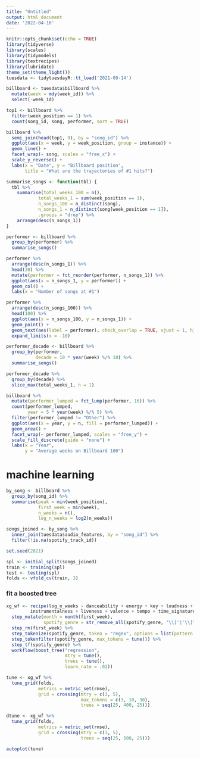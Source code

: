 ```yaml
---
title: "Untitled"
output: html_document
date: '2022-04-16'
---
```


```r
knitr::opts_chunk$set(echo = TRUE)
library(tidyverse)
library(scales)
library(tidymodels)
library(textrecipes)
library(lubridate)
theme_set(theme_light())
tuesdata <- tidytuesdayR::tt_load('2021-09-14')
```

```r
billboard <- tuesdata$billboard %>% 
  mutate(week = mdy(week_id)) %>% 
  select(-week_id)

```

```r
top1 <- billboard %>% 
  filter(week_position == 1) %>% 
  count(song_id, song, performer, sort = TRUE)

billboard %>%
  semi_join(head(top1, 9), by = "song_id") %>% 
  ggplot(aes(x = week, y = week_position, group = instance)) + 
  geom_line() + 
  facet_wrap(~ song, scales = "free_x") + 
  scale_y_reverse() + 
  labs(x = "Date", y = "Billboard position", 
       title = "What are the trajectories of #1 hits?")
```

```r
summarise_songs <- function(tbl) {
  tbl %>% 
    summarise(total_weeks_100 = n(),
            total_weeks_1 = sum(week_position == 1),
            n_songs_100 = n_distinct(song),
            n_songs_1 = n_distinct(song[week_position == 1]), 
            .groups = "drop") %>% 
    arrange(desc(n_songs_1))
}
```


```r
performer <- billboard %>% 
  group_by(performer) %>% 
  summarise_songs()

performer %>% 
  arrange(desc(n_songs_1)) %>% 
  head(30) %>% 
  mutate(performer = fct_reorder(performer, n_songs_1)) %>% 
  ggplot(aes(x = n_songs_1, y = performer)) +
  geom_col() +
  labs(x = "Number of songs at #1")

performer %>% 
  arrange(desc(n_songs_100)) %>% 
  head(100) %>% 
  ggplot(aes(x = n_songs_100, y = n_songs_1)) + 
  geom_point() +
  geom_text(aes(label = performer), check_overlap = TRUE, vjust = 1, hjust = 1) +
  expand_limits(x = -10)
```

```r
performer_decade <- billboard %>% 
  group_by(performer,
           decade = 10 * year(week) %/% 10) %>% 
  summarise_songs()

performer_decade %>% 
  group_by(decade) %>% 
  slice_max(total_weeks_1, n = 1)

billboard %>% 
  mutate(performer_lumped = fct_lump(performer, 16)) %>% 
  count(performer_lumped, 
        year = 5 * year(week) %/% 5) %>% 
  filter(performer_lumped != "Other") %>% 
  ggplot(aes(x = year, y = n, fill = performer_lumped)) + 
  geom_area() + 
  facet_wrap(~ performer_lumped, scales = "free_y") + 
  scale_fill_discrete(guide = "none") + 
  labs(x = "Year", 
       y = "Average weeks on Billboard 100")
```

# machine learning


```r
by_song <- billboard %>% 
  group_by(song_id) %>% 
  summarise(peak = min(week_position),
            first_week = min(week), 
            n_weeks = n(),
            log_n_weeks = log2(n_weeks))

songs_joined <- by_song %>% 
  inner_join(tuesdata$audio_features, by = "song_id") %>% 
  filter(!is.na(spotify_track_id))


```


```r
set.seed(2021)

spl <- initial_split(songs_joined)
train <- training(spl)
test <- testing(spl)
folds <- vfold_cv(train, 3)
```

### fit a boosted tree

```r
xg_wf <- recipe(log_n_weeks ~ danceability + energy + key + loudness + mode + speechiness + acousticness + 
         instrumentalness + liveness + valence + tempo + time_signature + spotify_genre + first_week, data = train) %>% 
  step_mutate(month = month(first_week),
              spotify_genre = str_remove_all(spotify_genre, "\\['|'\\]")) %>% 
  step_rm(first_week) %>% 
  step_tokenize(spotify_genre, token = "regex", options = list(pattern = "', '")) %>% 
  step_tokenfilter(spotify_genre, max_tokens = tune()) %>% 
  step_tf(spotify_genre) %>% 
  workflow(boost_tree("regression",
                      mtry = tune(),
                      trees = tune(),
                      learn_rate = .02))

tune <- xg_wf %>% 
  tune_grid(folds, 
            metrics = metric_set(rmse),
            grid = crossing(mtry = c(3, 5),
                            max_tokens = c(3, 10, 30),
                            trees = seq(25, 400, 25)))

dtune <- xg_wf %>%
  tune_grid(folds,
            metrics = metric_set(rmse),
            grid = crossing(mtry = c(3, 5),
                            trees = seq(25, 500, 25)))

autoplot(tune)
  
```


